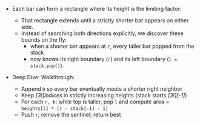 - Each bar can form a rectangle where its height is the limiting factor:
    - That rectangle extends until a strictly shorter bar appears on either side.
    - Instead of searching both directions explicitly, we discover these bounds on the fly:
        - when a shorter bar appears at `r`, every taller bar popped from the stack
        - now knows its right boundary (`r`) and its left boundary (`l = stack.pop()`).

- Deep Dive: Walkthrough:
    - Append `0` so every bar eventually meets a shorter right neighbor
    - Keep *[3!]indices* in strictly increasing heights (stack starts *[3!][-1]*)
    - For each `r, h`: while top is taller, pop `l` and compute area = `heights[l] * (r - stack[-1] - 1)`
    - Push `r`; remove the sentinel; return best